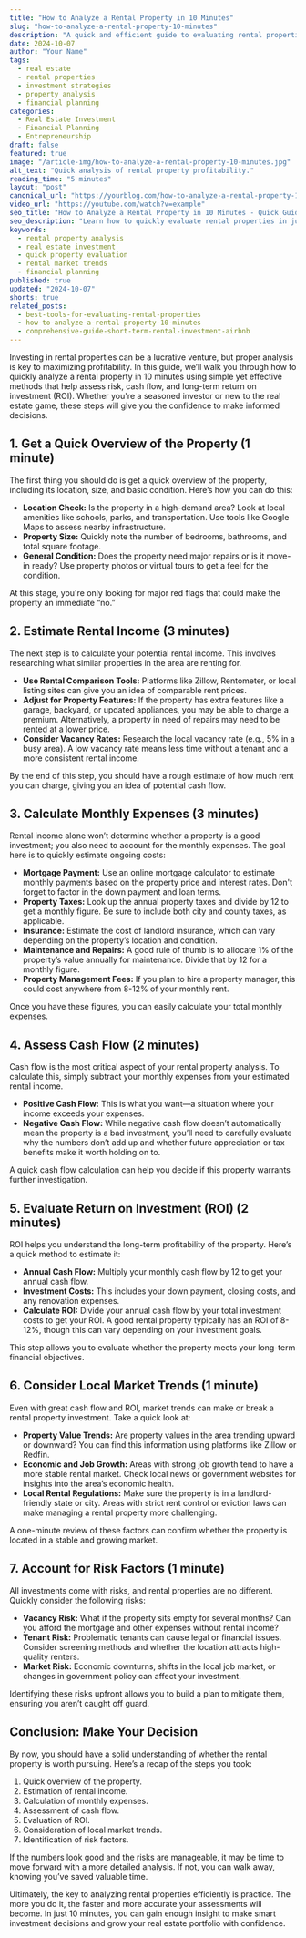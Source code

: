 ```yaml
---
title: "How to Analyze a Rental Property in 10 Minutes"
slug: "how-to-analyze-a-rental-property-10-minutes"
description: "A quick and efficient guide to evaluating rental properties. Learn how to assess profitability and risks in just 10 minutes with this comprehensive framework."
date: 2024-10-07
author: "Your Name"
tags:
  - real estate
  - rental properties
  - investment strategies
  - property analysis
  - financial planning
categories:
  - Real Estate Investment
  - Financial Planning
  - Entrepreneurship
draft: false
featured: true
image: "/article-img/how-to-analyze-a-rental-property-10-minutes.jpg"
alt_text: "Quick analysis of rental property profitability."
reading_time: "5 minutes"
layout: "post"
canonical_url: "https://yourblog.com/how-to-analyze-a-rental-property-10-minutes"
video_url: "https://youtube.com/watch?v=example"
seo_title: "How to Analyze a Rental Property in 10 Minutes - Quick Guide"
seo_description: "Learn how to quickly evaluate rental properties in just 10 minutes. This guide will show you how to assess potential profitability and risks efficiently."
keywords:
  - rental property analysis
  - real estate investment
  - quick property evaluation
  - rental market trends
  - financial planning
published: true
updated: "2024-10-07"
shorts: true
related_posts:
  - best-tools-for-evaluating-rental-properties
  - how-to-analyze-a-rental-property-10-minutes
  - comprehensive-guide-short-term-rental-investment-airbnb
---
```


Investing in rental properties can be a lucrative venture, but proper analysis is key to maximizing profitability. In this guide, we’ll walk you through how to quickly analyze a rental property in 10 minutes using simple yet effective methods that help assess risk, cash flow, and long-term return on investment (ROI). Whether you're a seasoned investor or new to the real estate game, these steps will give you the confidence to make informed decisions.

## 1. Get a Quick Overview of the Property (1 minute)

The first thing you should do is get a quick overview of the property, including its location, size, and basic condition. Here’s how you can do this:

- **Location Check:** Is the property in a high-demand area? Look at local amenities like schools, parks, and transportation. Use tools like Google Maps to assess nearby infrastructure.
- **Property Size:** Quickly note the number of bedrooms, bathrooms, and total square footage.
- **General Condition:** Does the property need major repairs or is it move-in ready? Use property photos or virtual tours to get a feel for the condition.

At this stage, you're only looking for major red flags that could make the property an immediate “no.”

## 2. Estimate Rental Income (3 minutes)

The next step is to calculate your potential rental income. This involves researching what similar properties in the area are renting for.

- **Use Rental Comparison Tools:** Platforms like Zillow, Rentometer, or local listing sites can give you an idea of comparable rent prices.
- **Adjust for Property Features:** If the property has extra features like a garage, backyard, or updated appliances, you may be able to charge a premium. Alternatively, a property in need of repairs may need to be rented at a lower price.
- **Consider Vacancy Rates:** Research the local vacancy rate (e.g., 5% in a busy area). A low vacancy rate means less time without a tenant and a more consistent rental income.

By the end of this step, you should have a rough estimate of how much rent you can charge, giving you an idea of potential cash flow.

## 3. Calculate Monthly Expenses (3 minutes)

Rental income alone won’t determine whether a property is a good investment; you also need to account for the monthly expenses. The goal here is to quickly estimate ongoing costs:

- **Mortgage Payment:** Use an online mortgage calculator to estimate monthly payments based on the property price and interest rates. Don't forget to factor in the down payment and loan terms.
- **Property Taxes:** Look up the annual property taxes and divide by 12 to get a monthly figure. Be sure to include both city and county taxes, as applicable.
- **Insurance:** Estimate the cost of landlord insurance, which can vary depending on the property’s location and condition.
- **Maintenance and Repairs:** A good rule of thumb is to allocate 1% of the property’s value annually for maintenance. Divide that by 12 for a monthly figure.
- **Property Management Fees:** If you plan to hire a property manager, this could cost anywhere from 8-12% of your monthly rent.

Once you have these figures, you can easily calculate your total monthly expenses.

## 4. Assess Cash Flow (2 minutes)

Cash flow is the most critical aspect of your rental property analysis. To calculate this, simply subtract your monthly expenses from your estimated rental income.

- **Positive Cash Flow:** This is what you want—a situation where your income exceeds your expenses.
- **Negative Cash Flow:** While negative cash flow doesn’t automatically mean the property is a bad investment, you’ll need to carefully evaluate why the numbers don’t add up and whether future appreciation or tax benefits make it worth holding on to.

A quick cash flow calculation can help you decide if this property warrants further investigation.

## 5. Evaluate Return on Investment (ROI) (2 minutes)

ROI helps you understand the long-term profitability of the property. Here’s a quick method to estimate it:

- **Annual Cash Flow:** Multiply your monthly cash flow by 12 to get your annual cash flow.
- **Investment Costs:** This includes your down payment, closing costs, and any renovation expenses.
- **Calculate ROI:** Divide your annual cash flow by your total investment costs to get your ROI. A good rental property typically has an ROI of 8-12%, though this can vary depending on your investment goals.

This step allows you to evaluate whether the property meets your long-term financial objectives.

## 6. Consider Local Market Trends (1 minute)

Even with great cash flow and ROI, market trends can make or break a rental property investment. Take a quick look at:

- **Property Value Trends:** Are property values in the area trending upward or downward? You can find this information using platforms like Zillow or Redfin.
- **Economic and Job Growth:** Areas with strong job growth tend to have a more stable rental market. Check local news or government websites for insights into the area’s economic health.
- **Local Rental Regulations:** Make sure the property is in a landlord-friendly state or city. Areas with strict rent control or eviction laws can make managing a rental property more challenging.

A one-minute review of these factors can confirm whether the property is located in a stable and growing market.

## 7. Account for Risk Factors (1 minute)

All investments come with risks, and rental properties are no different. Quickly consider the following risks:

- **Vacancy Risk:** What if the property sits empty for several months? Can you afford the mortgage and other expenses without rental income?
- **Tenant Risk:** Problematic tenants can cause legal or financial issues. Consider screening methods and whether the location attracts high-quality renters.
- **Market Risk:** Economic downturns, shifts in the local job market, or changes in government policy can affect your investment.

Identifying these risks upfront allows you to build a plan to mitigate them, ensuring you aren’t caught off guard.

## Conclusion: Make Your Decision

By now, you should have a solid understanding of whether the rental property is worth pursuing. Here’s a recap of the steps you took:

1. Quick overview of the property.
2. Estimation of rental income.
3. Calculation of monthly expenses.
4. Assessment of cash flow.
5. Evaluation of ROI.
6. Consideration of local market trends.
7. Identification of risk factors.

If the numbers look good and the risks are manageable, it may be time to move forward with a more detailed analysis. If not, you can walk away, knowing you’ve saved valuable time.

Ultimately, the key to analyzing rental properties efficiently is practice. The more you do it, the faster and more accurate your assessments will become. In just 10 minutes, you can gain enough insight to make smart investment decisions and grow your real estate portfolio with confidence.
